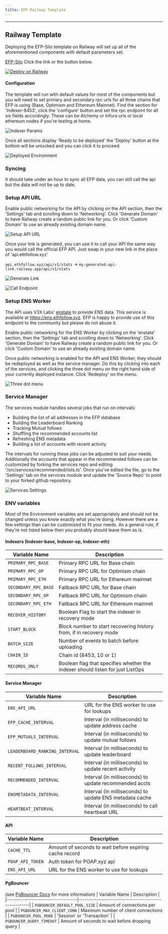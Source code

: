 ```yaml
---
title: EFP Railway Template
---
```





---
## Railway Template

Deploying the EFP-Silo template on Railway will set up all of the aforementioned components with default parameters set. 

[EFP-Silo](https://railway.app/template/pDGEZm?referralCode=AavWEU) Click the link or the button below.

[![Deploy on Railway](https://railway.com/button.svg)](https://railway.app/template/pDGEZm?referralCode=AavWEU)

#### Configuration

The template will run with default values for most of the components but you will need to set primary and secondary rpc urls for all three chains that EFP is using (Base, Optimism and Ethereum Mainnet).  Find the section for 'Indexer-8453', click the 'configure' button and set the rpc endpoint for all six fields accordingly. These can be Alchemy or Infura urls or local ethereum nodes if you're testing at home.

![Indexer Params](/set-rpc.png)

Once all sections display 'Ready to be deployed' the 'Deploy' button at the bottom will be unlocked and you can click it to proceed.

![Deployed Environment](/deployed-environment.png)

### Syncing
It should take under an hour to sync all EFP data, you can still call the api but the data will not be up to date.


### Setup API URL
Enable public networking for the API by clicking on the API section, then the 'Settings' tab and scrolling down to 'Networking'.  Click 'Generate Domain' to have Railway create a random public link for you.  Or click 'Custom Domain' to use an already existing domain name.

![Setup API URL](/setup-api-url.png)

Once your link is generated, you can use it to call your API the same way you would call the official EFP API. Just swap in your new link in the place of 'api.ethfollow.xyz' 

`api.ethfollow.xyz/api/v1/stats` -> `my-generated-api-link.railway.app/api/v1/stats`

![Generate Link](/api-link-generated.png)

![Call Endpoint](/api-link-call.png)

### Setup ENS Worker
The API uses V3X Labs' [enstate](https://github.com/v3xlabs/enstate) to provide ENS data.  This service is available at https://ens.ethfollow.xyz. EFP is happy to provide use of this endpoint to the community but please do not abuse it.  

Enable public networking for the ENS Worker by clicking on the 'enstate' section, then the 'Settings' tab and scrolling down to 'Networking'.  Click 'Generate Domain' to have Railway create a random public link for you.  Or click 'Custom Domain' to use an already existing domain name.

Once public networking is enabled for the API and ENS Worker, they should be redeployed as well as the service manager. Do this by clicking into each of the services, and clicking the three dot menu on the right hand side of your currently deployed instance. Click 'Redeploy' on the menu.

![Three dot menu](/redeploy.png)



### Service Manager
The services module handles several jobs that run on intervals:
- Building the list of all addresses in the EFP database
- Building the Leaderboard Ranking
- Tracking Mutual follows
- Shuffling the recommended accounts list 
- Refreshing ENS metadata
- Building a list of accounts with recent activity

The intervals for running these jobs can be adjusted to suit your needs.  Additionally the accounts that appear in the recommended follows can be customized by forking the services repo and editing '/src/services/recommended/lists.ts'.  Once you've edited the file, go to the 'Settings' tab on the services module and update the 'Source Repo' to point to your forked github repository.

![Services Settings](/services-settings-repo.png)


### ENV variables
Most of the Environment variables are set appropriately and should not be changed unless you know exactly what you're doing.  However there are a few settings than can be customized to fit your needs.  As a general rule, if they're not listed below then you probably should leave them as is.

#### Indexers (Indexer-base, Indexer-op, Indexer-eth)
| Variable Name                   | Description                                                             |
|---------------------------------|-------------------------------------------------------------------------|
| `PRIMARY_RPC_BASE`              | Primary RPC URL for Base chain                                          |
| `PRIMARY_RPC_OP`                | Primary RPC URL for Optimism chain                                      |
| `PRIMARY_RPC_ETH`               | Primary RPC URL for Ethereum mainnet                                    |
| `SECONDARY_RPC_BASE`            | Fallback RPC URL for Base chain                                         |
| `SECONDARY_RPC_OP`              | Fallback RPC URL for Optimism chain                                     |
| `SECONDARY_RPC_ETH`             | Fallback RPC URL for Ethereum mainnet                                   |
| `RECOVER_HISTORY`               | Boolean Flag to start the indexer in recovery mode                      |
| `START_BLOCK`                   | Block number to start recovering history from, if in recovery mode      |
| `BATCH_SIZE`                    | Number of events to batch before uploading                              |
| `CHAIN_ID`                      | Chain id (8453, 10 or 1)                                                |
| `RECORDS_ONLY`                  | Boolean flag that specifies whether the indexer should listen for just ListOps |

#### Service Manager
| Variable Name                   | Description                                              |
|---------------------------------|----------------------------------------------------------|
| `ENS_API_URL`                   | URL for the ENS worker to use for lookups                |
| `EFP_CACHE_INTERVAL`            | Interval (in milliseconds) to update address cache       |
| `EFP_MUTUALS_INTERVAL`          | Interval (in milliseconds) to update mutual follows      |
| `LEADERBOARD_RANKING_INTERVAL`  | Interval (in milliseconds) to update leaderboard         |
| `RECENT_FOLLOWS_INTERVAL`       | Interval (in milliseconds) to update recent activity     |
| `RECOMMENDED_INTERVAL`          | Interval (in milliseconds) to update recommended accts   |
| `ENSMETADATA_INTERVAL`          | Interval (in milliseconds) to update ENS metadata cache  |
| `HEARTBEAT_INTERVAL`            | Interval (in milliseconds) to call heartbeat URL         |

#### API
| Variable Name                   | Description                                             |
|---------------------------------|---------------------------------------------------------|
| `CACHE_TTL`                     | Amount of seconds to wait before expiring cache record  |
| `POAP_API_TOKEN`                | Auth token for POAP.xyz api                             |
| `ENS_API_URL`                   | URL for the ENS worker to use for lookups                                      |

#### PgBouncer
(see [PgBouncer Docs](https://www.pgbouncer.org/config.html) for more information)
| Variable Name                     | Description                                         |
|-----------------------------------|-----------------------------------------------------|
| `PGBOUNCER_DEFAULT_POOL_SIZE`     | Amount of connections per pool                      |
| `PGBOUNCER_MAX_CLIENT_CONN`       | Maximum number of client connections                |
| `PGBOUNCER_POOL_MODE`             | 'Session' or 'Transaction'                          |
| `PGBOUNCER_QUERY_TIMEOUT`         | Amount of seconds to wait before dropping query     |
